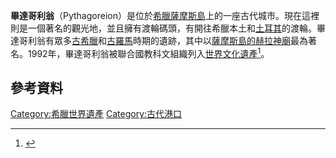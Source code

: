{{expand|time=2014-11-06T10:15:04+00:00}}
'''畢達哥利翁'''（Pythagoreion）是位於[[希臘|希臘]][[薩摩斯島|薩摩斯島]]上的一座古代城市。現在這裡則是一個著名的觀光地，並且擁有渡輪碼頭，有開往希臘本土和[[土耳其|土耳其]]的渡輪。畢達哥利翁有眾多[[古希臘|古希臘]]和[[古羅馬|古羅馬]]時期的遺跡，其中以[[薩摩斯島的赫拉神廟|薩摩斯島的赫拉神廟]]最為著名。1992年，畢達哥利翁被聯合國教科文組織列入[[世界文化遺產|世界文化遺產]]<ref>{{cite web|url=http://whc.unesco.org/en/list/595|title=Pythagoreion and Heraion of Samos|publisher=UNESCO|date=|accessdate=2014-11-05|archive-date=2013-06-26|archive-url=https://www.webcitation.org/6Hflwldpi?url=http://whc.unesco.org/en/list/595|dead-url=no}}</ref>。

== 參考資料 ==
{{reflist}}

{{希臘世界遺產}}
[[Category:希臘世界遺產|Category:希臘世界遺產]]
[[Category:古代港口|Category:古代港口]]